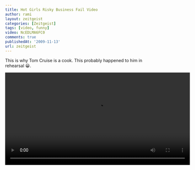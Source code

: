 ```yaml
---
title: Hot Girls Risky Business Fail Video
author: rami
layout: zeitgeist
categories: [Zeitgeist]
tags: [video, funny]
video: NcEDLMA6FC0
comments: true
publishedAt: '2009-11-13'
url: zeitgeist
---
```


This is why Tom Cruise is a cook. This probably happened to him in rehearsal 😀.

<video controls width="600">
    <source src="/assets/videos/content/zeitgeist/hot-girls-risky-business-fail.mp4"
            type="video/mp4"/>
    Sorry, your browser doesn't support embedded videos.
</video>
